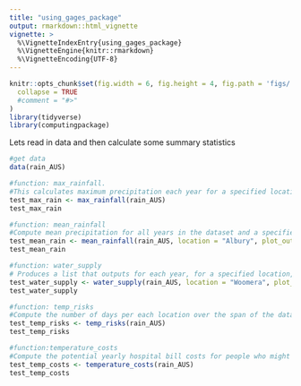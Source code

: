 ```yaml
---
title: "using_gages_package"
output: rmarkdown::html_vignette
vignette: >
  %\VignetteIndexEntry{using_gages_package}
  %\VignetteEngine{knitr::rmarkdown}
  %\VignetteEncoding{UTF-8}
---
```


```r
knitr::opts_chunk$set(fig.width = 6, fig.height = 4, fig.path = 'figs/',
  collapse = TRUE
  #comment = "#>"
)
library(tidyverse)
library(computingpackage)

```

Lets read in data and then calculate some summary statistics

```r

#get data 
data(rain_AUS)

#function: max_rainfall. 
#This calculates maximum precipitation each year for a specified location during a specified month and output that year, location, month, and precipitation level.
test_max_rain <- max_rainfall(rain_AUS)
test_max_rain

#function: mean_rainfall
#Compute mean precipitation for all years in the dataset and a specified location and output that year, location, and precipitation level.
test_mean_rain <- mean_rainfall(rain_AUS, location = "Albury", plot_out = TRUE)
test_mean_rain

#function: water_supply
# Produces a list that outputs for each year, for a specified location, whether the water supply is good, okay, or bad.
test_water_supply <- water_supply(rain_AUS, location = "Woomera", plot_out = TRUE)
test_water_supply

#function: temp_risks
#Compute the number of days per each location over the span of the data set where there is risk of heat stroke, comfortable weather, and freezing at 3 PM.
test_temp_risks <- temp_risks(rain_AUS)
test_temp_risks

#function:temperature_costs
#Compute the potential yearly hospital bill costs for people who might have a heat stroke because of the maximum temperature for that day over the span of the data set.
test_temp_costs <- temperature_costs(rain_AUS)
test_temp_costs
```
